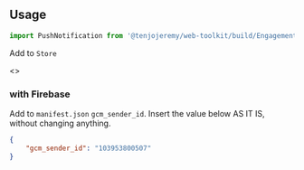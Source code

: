 
<Meta title='Engagement|Push Notifications/React' />

## Usage

```js
import PushNotification from '@tenjojeremy/web-toolkit/build/Engagement/Push-Notifications/React'
 ```
Add to `Store`

<Preview>
<Story name='Example'>
   <>
    <Example />    
  </>
</Story>
</Preview>

### with Firebase 

Add to `manifest.json`  `gcm_sender_id`. Insert the value below AS IT IS, without changing anything.

```json
{
	"gcm_sender_id": "103953800507"
}
```